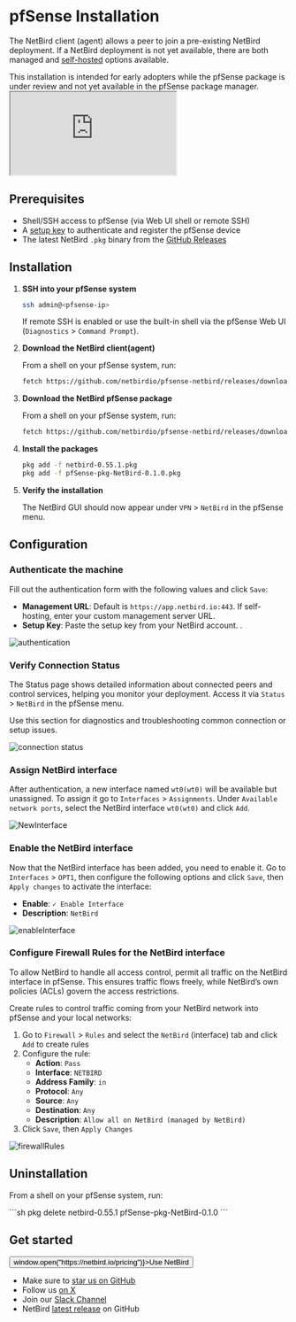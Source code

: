 # pfSense Installation

The NetBird client (agent) allows a peer to join a pre-existing NetBird deployment. If a NetBird deployment is not yet available,
there are both managed and [self-hosted](https://docs.netbird.io/selfhosted/selfhosted-quickstart) options available.

<Note>
This installation is intended for early adopters while the pfSense package is under review and not yet available in the pfSense package manager.
</Note>

<div className="videowrapper">
    <iframe src="https://www.youtube.com/embed/Kgrcquyeohc" allow="fullscreen;"></iframe>
</div>

## Prerequisites
- Shell/SSH access to pfSense (via Web UI shell or remote SSH)
- A [setup key](/how-to/register-machines-using-setup-keys#types-of-setup-keys) to authenticate and register the pfSense device
- The latest NetBird `.pkg` binary from the [GitHub Releases](https://github.com/netbirdio/pfsense-netbird/releases)

## Installation

1. **SSH into your pfSense system**
   ```sh
   ssh admin@<pfsense-ip>
   ```
   If remote SSH is enabled or use the built-in shell via the pfSense Web UI (`Diagnostics` > `Command Prompt`).

3. **Download the NetBird client(agent)**

   From a shell on your pfSense system, run:
   ```sh
   fetch https://github.com/netbirdio/pfsense-netbird/releases/download/v0.1.2/netbird-0.55.1.pkg
   ```
3. **Download the NetBird pfSense package**

   From a shell on your pfSense system, run:
   ```sh
   fetch https://github.com/netbirdio/pfsense-netbird/releases/download/v0.1.2/pfSense-pkg-NetBird-0.1.0.pkg
   ```

4. **Install the packages**

   ```sh
   pkg add -f netbird-0.55.1.pkg
   pkg add -f pfSense-pkg-NetBird-0.1.0.pkg
   ```

5. **Verify the installation**

   The NetBird GUI should now appear under `VPN` > `NetBird` in the pfSense menu.

## Configuration

### Authenticate the machine

Fill out the authentication form with the following values and click `Save`:

- **Management URL**: Default is `https://app.netbird.io:443`. If self-hosting, enter your custom management server URL.
- **Setup Key**: Paste the setup key from your NetBird account. .

<p>
    <img src="/docs-static/img/how-to-guides/pfSense/authentication.png" alt="authentication" className="imagewrapper-big"/>
</p>

### Verify Connection Status

The Status page shows detailed information about connected peers and control services, helping you monitor your deployment.
Access it via `Status` > `NetBird` in the pfSense menu.

Use this section for diagnostics and troubleshooting common connection or setup issues.

<p>
    <img src="/docs-static/img/how-to-guides/pfSense/status.png" alt="connection status" className="imagewrapper-big"/>
</p>

### Assign NetBird interface
After authentication, a new interface named `wt0(wt0)` will be available but unassigned. To assign it go to
`Interfaces` > `Assignments`. Under `Available network ports`, select the NetBird interface `wt0(wt0)` and click `Add`.

<p>
    <img src="/docs-static/img/how-to-guides/pfSense/new_interface.png" alt="NewInterface" className="imagewrapper-big"/>
</p>

### Enable the NetBird interface

Now that the NetBird interface has been added, you need to enable it. Go to `Interfaces` > `OPT1`, then configure
the following options and click `Save`, then `Apply changes` to activate the interface:

- **Enable**: `✓ Enable Interface`
- **Description**: `NetBird`

<p> <img src="/docs-static/img/how-to-guides/pfSense/enable_interface.png" alt="enableInterface" className="imagewrapper-big"/> </p>

### Configure Firewall Rules for the NetBird interface

To allow NetBird to handle all access control, permit all traffic on the NetBird interface in pfSense. This ensures traffic
flows freely, while NetBird’s own policies (ACLs) govern the access restrictions.

Create rules to control traffic coming from your NetBird network into pfSense and your local networks:

1. Go to `Firewall` > `Rules` and select the `NetBird` (interface) tab and click `Add` to create rules
2. Configure the rule:
    - **Action**: `Pass`
    - **Interface**: `NETBIRD`
    - **Address Family**: `in`
    - **Protocol**: `Any`
    - **Source**: `Any`
    - **Destination**: `Any`
    - **Description**: `Allow all on NetBird (managed by NetBird)`
3. Click `Save`, then `Apply Changes`

<p><img src="/docs-static/img/how-to-guides/pfSense/firewall_rules.png" alt="firewallRules" className="imagewrapper-big"/></p>

## Uninstallation

From a shell on your pfSense system, run:
<p>
```sh
pkg delete netbird-0.55.1 pfSense-pkg-NetBird-0.1.0
```
</p>




## Get started
<p float="center" >
    <Button name="button" className="button-5" onClick={() => window.open("https://netbird.io/pricing")}>Use NetBird</Button>
</p>

- Make sure to [star us on GitHub](https://github.com/netbirdio/netbird)
- Follow us [on X](https://x.com/netbird)
- Join our [Slack Channel](/slack-url)
- NetBird [latest release](https://github.com/netbirdio/netbird/releases) on GitHub
